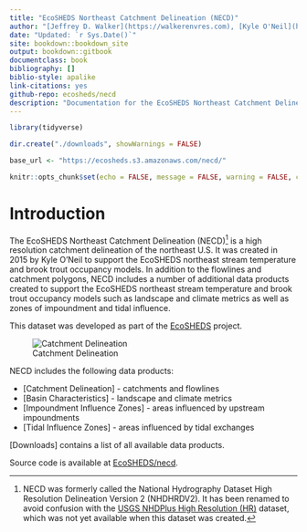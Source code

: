 ```yaml
--- 
title: "EcoSHEDS Northeast Catchment Delineation (NECD)"
author: "[Jeffrey D. Walker](https://walkerenvres.com), [Kyle O'Neil](https://github.com/Tom-Bombadil), [Benjamin Letcher](https://www.usgs.gov/staff-profiles/benjamin-h-letcher)"
date: "Updated: `r Sys.Date()`"
site: bookdown::bookdown_site
output: bookdown::gitbook
documentclass: book
bibliography: []
biblio-style: apalike
link-citations: yes
github-repo: ecosheds/necd
description: "Documentation for the EcoSHEDS Northeast Catchment Delineation (NECD)"
---
```



```r
library(tidyverse)

dir.create("./downloads", showWarnings = FALSE)

base_url <- "https://ecosheds.s3.amazonaws.com/necd/"

knitr::opts_chunk$set(echo = FALSE, message = FALSE, warning = FALSE, comment = NA)
```

# Introduction

The EcoSHEDS Northeast Catchment Delineation (NECD)^[NECD was formerly called the National Hydrography Dataset High Resolution Delineation Version 2 (NHDHRDV2). It has been renamed to avoid confusion with the [USGS NHDPlus High Resolution (HR)](https://www.usgs.gov/national-hydrography/nhdplus-high-resolution) dataset, which was not yet available when this dataset was created.] is a high resolution catchment delineation of the northeast U.S. It was created in 2015 by Kyle O'Neil to support the EcoSHEDS northeast stream temperature and brook trout occupancy models. In addition to the flowlines and catchment polygons, NECD includes a number of additional data products created to support the EcoSHEDS northeast stream temperature and brook trout occupancy models such as landscape and climate metrics as well as zones of impoundment and tidal influence.

This dataset was developed as part of the [EcoSHEDS](https://usgs.gov/apps/ecosheds/) project.

![Catchment Delineation](img/catchments.png)

NECD includes the following data products:

- [Catchment Delineation] - catchments and flowlines
- [Basin Characteristics] - landscape and climate metrics
- [Impoundment Influence Zones] - areas influenced by upstream impoundments
- [Tidal Influence Zones] - areas influenced by tidal exchanges

[Downloads] contains a list of all available data products.

Source code is available at [EcoSHEDS/necd](https://github.com/EcoSHEDS/necd).